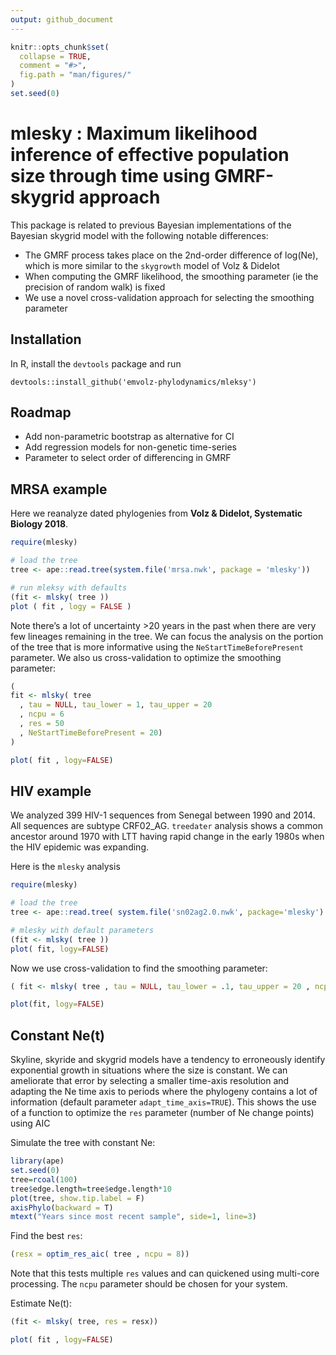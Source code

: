 ```yaml
---
output: github_document
---
```


<!-- README.md is generated from README.Rmd. Please edit that file -->

```r
knitr::opts_chunk$set(
  collapse = TRUE,
  comment = "#>",
  fig.path = "man/figures/"
)
set.seed(0)
```

# mlesky : Maximum likelihood inference of effective population size through time using GMRF-skygrid approach

This package is related to previous Bayesian implementations of the Bayesian skygrid model with the following notable differences: 

* The GMRF process takes place on the 2nd-order difference of log(Ne), which is more similar to the `skygrowth` model of Volz & Didelot 
* When computing the GMRF likelihood, the smoothing parameter (ie the precision of random walk) is fixed
* We use a novel cross-validation approach for selecting the smoothing parameter 

## Installation

In R, install the `devtools` package and run 
```
devtools::install_github('emvolz-phylodynamics/mleksy')
```

## Roadmap 

* Add non-parametric bootstrap as alternative for CI
* Add regression models for non-genetic time-series 
* Parameter to select order of differencing in GMRF 

## MRSA example 

Here we reanalyze dated phylogenies from __Volz & Didelot, Systematic Biology 2018__. 

```r
require(mlesky)

# load the tree
tree <- ape::read.tree(system.file('mrsa.nwk', package = 'mlesky'))

# run mleksy with defaults
(fit <- mlsky( tree ))
plot ( fit , logy = FALSE )

```

Note there's a lot of uncertainty >20 years in the past when there are very few lineages remaining in the tree. We can focus the analysis on the portion of the tree that is more informative using the `NeStartTimeBeforePresent` parameter. 
We also us cross-validation to optimize the smoothing parameter: 
```r
(
fit <- mlsky( tree
  , tau = NULL, tau_lower = 1, tau_upper = 20
  , ncpu = 6
  , res = 50
  , NeStartTimeBeforePresent = 20)
)

plot( fit , logy=FALSE)
```


## HIV example 

We analyzed 399 HIV-1 sequences from Senegal between 1990 and 2014. 
All sequences are subtype CRF02_AG. `treedater` analysis shows a common ancestor around 1970 with LTT having rapid change in the early 1980s when the HIV epidemic was expanding. 

Here is the `mlesky` analysis 

```r
require(mlesky)

# load the tree 
tree <- ape::read.tree( system.file('sn02ag2.0.nwk', package='mlesky') )

# mlesky with default parameters
(fit <- mlsky( tree ))
plot( fit, logy=FALSE)
```

Now we use cross-validation to find the smoothing parameter: 

```r
( fit <- mlsky( tree , tau = NULL, tau_lower = .1, tau_upper = 20 , ncpu = 6) )

plot(fit, logy=FALSE) 
```



## Constant Ne(t)

Skyline, skyride and skygrid models have a tendency to erroneously identify exponential growth in situations where the size is constant. 
We can ameliorate that error by selecting a smaller time-axis resolution and adapting the Ne time axis to periods where the phylogeny contains a lot of information (default parameter `adapt_time_axis=TRUE`).
This shows the use of a function to optimize the `res` parameter (number of Ne change points) using AIC

Simulate the tree with constant Ne: 
```r
library(ape)
set.seed(0)
tree=rcoal(100)
tree$edge.length=tree$edge.length*10
plot(tree, show.tip.label = F)
axisPhylo(backward = T)
mtext("Years since most recent sample", side=1, line=3)
```

Find the best `res`:
```r
(resx = optim_res_aic( tree , ncpu = 8))
```
Note that this tests multiple `res` values and can quickened using multi-core processing. The `ncpu` parameter should be chosen for your system. 

Estimate Ne(t):
```r
(fit <- mlsky( tree, res = resx))

plot( fit , logy=FALSE)
```
